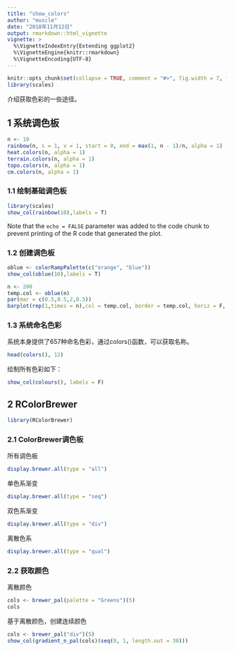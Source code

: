 ```yaml
---
title: "show_colors"
author: "muscle"
date: "2018年11月12日"
output: rmarkdown::html_vignette
vignette: >
  %\VignetteIndexEntry{Extending ggplot2}
  %\VignetteEngine{knitr::rmarkdown}
  %\VignetteEncoding{UTF-8}
---
```


```r
knitr::opts_chunk$set(collapse = TRUE, comment = "#>", fig.width = 7, fig.height = 7, fig.align = "center")
library(scales)
```

介绍获取色彩的一些途径。

## 1 系统调色板

```r
n <- 10
rainbow(n, s = 1, v = 1, start = 0, end = max(1, n - 1)/n, alpha = 1)
heat.colors(n, alpha = 1)
terrain.colors(n, alpha = 1)
topo.colors(n, alpha = 1)
cm.colors(n, alpha = 1)

```

### 1.1 绘制基础调色板

```r
library(scales)
show_col(rainbow(10),labels = T)
```

Note that the `echo = FALSE` parameter was added to the code chunk to prevent printing of the R code that generated the plot.

### 1.2 创建调色板

```r
oblue <- colorRampPalette(c("orange", "blue"))
show_col(oblue(10),labels = T)
```

```r
n <- 200
temp.col <- oblue(n)
par(mar = c(0.5,0.5,2,0.5))
barplot(rep(1,times = n),col = temp.col, border = temp.col, horiz = F, axes = FALSE)

```


### 1.3 系统命名色彩
系统本身提供了657种命名色彩，通过colors()函数，可以获取名称。

```r
head(colors(), 12)
```

绘制所有色彩如下：
```r
show_col(colours(), labels = F)
```


## 2 RColorBrewer

```r
library(RColorBrewer)
```


### 2.1 ColorBrewer调色板
所有调色板
```r
display.brewer.all(type = "all")
```

单色系渐变
```r
display.brewer.all(type = "seq")  

```

双色系渐变
```r
display.brewer.all(type = "div")  
```


离散色系
```r
display.brewer.all(type = "qual")  
```


### 2.2 获取颜色
离散颜色
```r
cols <- brewer_pal(palette = "Greens")(5)
cols
```

基于离散颜色，创建连续颜色
```r
cols <- brewer_pal("div")(5)
show_col(gradient_n_pal(cols)(seq(0, 1, length.out = 30)))

```

